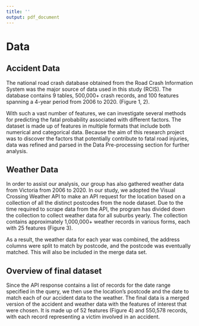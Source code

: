 ```yaml
---
title: ''
output: pdf_document
---
```



# Data

## Accident Data

The national road crash database obtained from the Road Crash Information System was the major source of data used in this study (RCIS). The database contains 9 tables, 500,000+ crash records, and 100 features spanning a 4-year period from 2006 to 2020. (Figure 1, 2).

With such a vast number of features, we can investigate several methods for predicting the fatal probability associated with different factors. The dataset is made up of features in multiple formats that include both numerical and categorical data. Because the aim of this research project was to discover the factors that potentially contribute to fatal road injuries, data was refined and parsed in the Data Pre-processing section for further analysis.

## Weather Data

In order to assist our analysis, our group has also gathered weather data from Victoria from 2006 to 2020. In our study, we adopted the Visual Crossing Weather API to make an API request for the location based on a collection of all the distinct postcodes from the node dataset. Due to the time required to scrape data from the API, the program has divided down the collection to collect weather data for all suburbs yearly. The collection contains approximately 1,000,000+ weather records in various forms, each with 25 features (Figure 3).

As a result, the weather data for each year was combined, the address columns were split to match by postcode, and the postcode was eventually matched. This will also be included in the merge data set.

## Overview of final dataset

Since the API response contains a list of records for the date range specified in the query, we then use the location's postcode and the date to match each of our accident data to the weather. The final data is a merged version of the accident and weather data with the features of interest that were chosen. It is made up of 52 features (Figure 4) and 550,578 records, with each record representing a victim involved in an accident.
